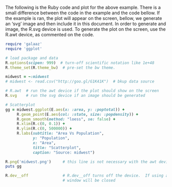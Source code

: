 The following is the Ruby code and plot for the above example.  There is a small difference between
the code in the example and the code bellow.  If the example is ran, the plot will appear on the
screen, bellow, we generate an 'svg' image and then include it in this document.  In order to
generate and image, the R.svg device is used.  To generate the plot on the screen, use the R.awt
device, as commented on the code.

```ruby
require 'galaaz'
require 'ggplot'

# load package and data
R.options(scipen: 999)  # turn-off scientific notation like 1e+48
R.theme_set(R.theme_bw)  # pre-set the bw theme.

midwest = ~:midwest
# midwest <- read.csv("http://goo.gl/G1K41K")  # bkup data source

# R.awt  # run the awt device if the plot should show on the screen
R.svg    # run the svg device if an image should be generated

# Scatterplot
gg = midwest.ggplot(E.aes(x: :area, y: :poptotal)) + 
     R.geom_point(E.aes(col: :state, size: :popdensity)) + 
     R.geom_smooth(method: "loess", se: false) + 
     R.xlim(R.c(0, 0.1)) + 
     R.ylim(R.c(0, 500000)) + 
     R.labs(subtitle: "Area Vs Population", 
            y: "Population", 
            x: "Area", 
            title: "Scatterplot", 
            caption: "Source: midwest")

R.png('midwest.png')     # this line is not necessary with the awt device
puts gg

R.dev__off               # R.dev__off turns off the device.  If using awt, the plot
                         # window will be closed
```


